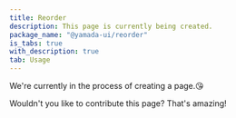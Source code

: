```yaml
---
title: Reorder
description: This page is currently being created.
package_name: "@yamada-ui/reorder"
is_tabs: true
with_description: true
tab: Usage
---
```


We're currently in the process of creating a page.😘

Wouldn't you like to contribute this page? That's amazing!

